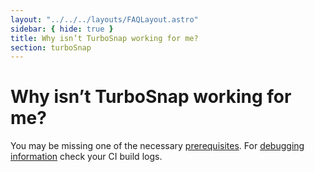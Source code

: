 ```yaml
---
layout: "../../../layouts/FAQLayout.astro"
sidebar: { hide: true }
title: Why isn’t TurboSnap working for me?
section: turboSnap
---
```


# Why isn’t TurboSnap working for me?

You may be missing one of the necessary [prerequisites](/docs/turbosnap/setup/#prerequisites). For [debugging information](/docs/turbosnap/setup/#verify-that-turbosnap-is-working) check your CI build logs.
